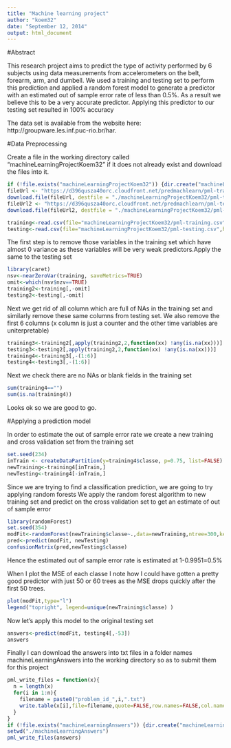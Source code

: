 ```yaml
---
title: "Machine learning project"
author: "koem32"
date: "September 12, 2014"
output: html_document
---
```

#Abstract

This research project aims to predict the type of activity performed by 6 subjects using data measurements from accelerometers on  the belt, forearm, arm, and dumbell. We used a training and testing set to perform this prediction and applied a random forest model to generate a predictor with an estimated out of sample error rate of less than 0.5%. As a result we believe this to be a very accurate predictor. Applying this predictor to our testing set resulted in 100% accuracy

The data set is available from the website here: http://groupware.les.inf.puc-rio.br/har. 

#Data Preprocessing

Create a file in the working directory called "machineLearningProjectKoem32" if it does not already exist and download the files into it. 
```r
if (!file.exists("machineLearningProjectKoem32")) {dir.create("machineLearningProjectKoem32")}
fileUrl <- "https://d396qusza40orc.cloudfront.net/predmachlearn/pml-training.csv"
download.file(fileUrl, destfile = "./machineLearningProjectKoem32/pml-training.csv", method = "curl")
fileUrl2 <- "https://d396qusza40orc.cloudfront.net/predmachlearn/pml-testing.csv"
download.file(fileUrl2, destfile = "./machineLearningProjectKoem32/pml-testing.csv", method = "curl")

training<-read.csv(file="machineLearningProjectKoem32/pml-training.csv",head=TRUE,sep=",")
testing<-read.csv(file="machineLearningProjectKoem32/pml-testing.csv",head=TRUE,sep=",")
```
The first step is to remove those variables in the training set which have almost 0 variance as these variables will be very weak predictors.Apply the same to the testing set

```r
library(caret)
nsv<-nearZeroVar(training, saveMetrics=TRUE)
omit<-which(nsv$nzv==TRUE)
training2<-training[,-omit]
testing2<-testing[,-omit]
```
Next we get rid of all column which are full of NAs in the training set and similarly remove these same columns from testing set. 
We also remove the first 6 columns (x column is just a counter and the other time variables are uniterpretable)

```r
training3<-training2[,apply(training2,2,function(xx) !any(is.na(xx)))] 
testing3<-testing2[,apply(training2,2,function(xx) !any(is.na(xx)))]
training4<-training3[,-(1:6)]
testing4<-testing3[,-(1:6)]
```
Next we check there are no NAs or blank fields in the training set
```r
sum(training4=="")
sum(is.na(training4))
```
Looks ok so we are good to go.

#Applying a prediction model

In order to estimate the out of sample error rate we create a new training and cross validation set from the training set
```r
set.seed(234)
inTrain <- createDataPartition(y=training4$classe, p=0.75, list=FALSE)
newTraining<-training4[inTrain,]
newTesting<-training4[-inTrain,]
```

Since we are trying to find a classification prediction, we are going to try applying random forests 
We apply the random forest algorithm to new training set and predict on the cross validation set to get an estimate of out of sample error
```r
library(randomForest)
set.seed(354)
modFit<-randomForest(newTraining$classe~.,data=newTraining,ntree=300,keep.forest=TRUE)
pred<-predict(modFit, newTesting)
confusionMatrix(pred,newTesting$classe)
```
Hence the estimated out of sample error rate is estimated at 1-0.9951=0.5%

When I plot the MSE of each classe I note how I could have gotten a pretty good predictor with just 50 or 60 trees as the MSE drops quickly after the first 50 trees.
```r
plot(modFit,type="l")
legend("topright", legend=unique(newTraining$classe) )
```
Now let's apply this model to the original testing set
```r
answers<-predict(modFit, testing4[,-53])
answers
```
Finally I can download the answers into txt files in a folder names machineLearningAnswers into the working directory so as to submit them for this project
```r
pml_write_files = function(x){
  n = length(x)
  for(i in 1:n){
    filename = paste0("problem_id_",i,".txt")
    write.table(x[i],file=filename,quote=FALSE,row.names=FALSE,col.names=FALSE)
  }
}
if (!file.exists("machineLearningAnswers")) {dir.create("machineLearningAnswers")}
setwd("./machineLearningAnswers")
pml_write_files(answers)
```